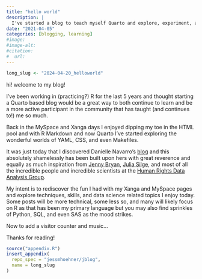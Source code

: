 ```yaml
---
title: "hello world"
description: |
  I've started a blog to teach myself Quarto and explore, experiment, and find excitement in data science and statistics.
date: "2021-04-05"
categories: [blogging, learning]
#image:
#image-alt: 
#citation:
#  url: 
---
```


<!--------------- my typical setup ----------------->

```r
long_slug <- "2024-04-20_helloworld"
```


<!--------------- post begins here ----------------->

hi! welcome to my blog!

I've been working in (practicing?) R for the last 5 years and
thought starting a Quarto based blog would be a great way to both continue to 
learn and be a more active participant in the community that has taught (and continues to!) me so much.

Back in the MySpace and Xanga days I enjoyed dipping my toe in the HTML pool 
and with R Markdown and now Quarto I've started exploring the wonderful worlds 
of YAML, CSS, and even Makefiles.

It was just today that I discovered Danielle Navarro's 
[blog](https://blog.djnavarro.net) and this absolutely shamelessly has been 
built upon hers with great reverence and equally as much inspiration from 
[Jenny Bryan](https://jennybryan.org/about/), [Julia Silge](https://juliasilge.com/blog/), 
and most of all the incredible people and incredible scientists at the [Human Rights Data Analysis Group](https://hrdag.org/tech-corner/).

My intent is to rediscover the fun I had with my Xanga and MySpace pages 
and explore techniques, skills, and data science related topics I enjoy today. 
Some posts will be more technical, some less so, and many will likely focus on R as
that has been my primary language but you may also find sprinkles of Python, 
SQL, and even SAS as the mood strikes.

Now to add a visitor counter and music...

Thanks for reading!

<!--------------- appendices go here ----------------->

```r
source("appendix.R")
insert_appendix(
  repo_spec = "jessmhoehner/jblog", 
  name = long_slug
)
```